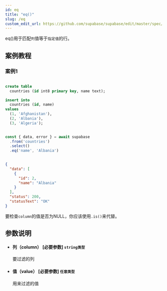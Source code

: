 ```yaml
---
id: eq
title: "eq()"
slug: /eq
custom_edit_url: https://github.com/supabase/supabase/edit/master/spec/supabase_js_v2.yml
---
```


eq()用于匹配`列`值等于`指定值`的行。

## 案例教程

### 案例1
<Tabs scrollable size="small" type="underlined" defaultActiveId="demo1">
<TabPanel id="demo1" label="建表">

  ```sql
                                                                                
  create table
    countries (id int8 primary key, name text);

  insert into
    countries (id, name)
  values
    (1, 'Afghanistan'),
    (2, 'Albania'),
    (3, 'Algeria');
  ```

</TabPanel>
<TabPanel id="demo2" label="使用方法">

  ```ts
                                                                                
  const { data, error } = await supabase
    .from('countries')
    .select()
    .eq('name', 'Albania')
  ```

</TabPanel>
<TabPanel id="demo3" label="返回结果">

  ```json
                                                                                
  {
    "data": [
      {
        "id": 2,
        "name": "Albania"
      }
    ],
    "status": 200,
    "statusText": "OK"
  }
  ```

</TabPanel>

<TabPanel id="demo4" label="注意事项">

要检查`column`的值是否为NULL，你应该使用`.is()`来代替。

</TabPanel>

</Tabs>




## 参数说明


<ul className="method-list-group">
  
<li className="method-list-item">
  <h4 className="method-list-item-label">
    <span className="method-list-item-label-name">
      列（column）
    </span>
    <span className="method-list-item-label-badge required">
      [必要参数]
    </span>
    <span className="method-list-item-validation">
      <code>string类型</code>
    </span>
  </h4>
  <div class="method-list-item-description">

要过滤的列

  </div>
  
</li>


<li className="method-list-item">
  <h4 className="method-list-item-label">
    <span className="method-list-item-label-name">
      值（value）
    </span>
    <span className="method-list-item-label-badge required">
      [必要参数]
    </span>
    <span className="method-list-item-validation">
      <code>任意类型</code>
    </span>
  </h4>
  <div class="method-list-item-description">

用来过滤的值

  </div>
  
</li>

</ul>
